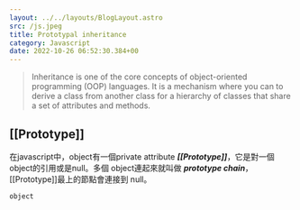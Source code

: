 ```yaml
---
layout: ../../layouts/BlogLayout.astro 
src: /js.jpeg
title: Prototypal inheritance
category: Javascript 
date: 2022-10-26 06:52:30.384+00 
---
```



> Inheritance is one of the core concepts of object-oriented programming (OOP) languages. It is a mechanism where you can to derive a class from another class for a hierarchy of classes that share a set of attributes and methods.


## [[Prototype]]

在javascript中，object有一個private attribute ***[[Prototype]]***，它是對一個object的引用或是null。多個 object連起來就叫做 ***prototype chain***， [[Prototype]]最上的節點會連接到 null。

```
object 
